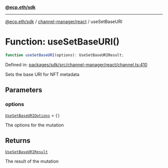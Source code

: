 [**@ecp.eth/sdk**](../../../index.mdx)

***

[@ecp.eth/sdk](/sdk-reference/index.mdx) / [channel-manager/react](/sdk-reference/channel-manager/react/index.mdx) / useSetBaseURI

# Function: useSetBaseURI()

```ts
function useSetBaseURI(options): UseSetBaseURIResult;
```

Defined in: [packages/sdk/src/channel-manager/react/channel.ts:410](https://github.com/ecp-eth/comments-monorepo/blob/main/packages/sdk/src/channel-manager/react/channel.ts#L410)

Sets the base URI for NFT metadata

## Parameters

### options

[`UseSetBaseURIOptions`](/sdk-reference/channel-manager/react/type-aliases/UseSetBaseURIOptions.mdx) = `{}`

The options for the mutation

## Returns

[`UseSetBaseURIResult`](/sdk-reference/channel-manager/react/type-aliases/UseSetBaseURIResult.mdx)

The result of the mutation
